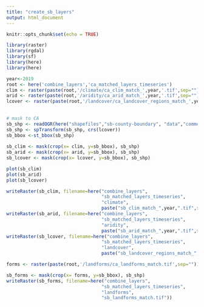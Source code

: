 ```yaml
---
title: "create_sb_layers"
output: html_document
---
```


```r
knitr::opts_chunk$set(echo = TRUE)

library(raster)
library(rgdal)
library(sf)
library(here)
library(here)
```


```r
year<-2019
root <- here('combine_layers','ca_matched_layers_timeseries')
clim <- raster(paste(root,'/climate/ca_clim_match_',year,'.tif',sep=""))
arid <- raster(paste(root,'/aridity/ca_arid_match_',year,'.tif',sep=""))
lcover <- raster(paste(root,'/landcover/ca_landcover_regions_match_',year,'.tif',sep=""))
  
  
# mask to CA 
sb_shp <- readOGR(here("shapefiles","sb-county-boundary", "data","commondata","county_boundaries","SB_only.shp"))
sb_shp <- spTransform(sb_shp, crs(lcover))
sb_bbox <-st_bbox(sb_shp)
  
sb_clim <- mask(crop(x= clim, y=sb_bbox), sb_shp)
sb_arid <- mask(crop(x= arid, y=sb_bbox), sb_shp)
sb_lcover <- mask(crop(x= lcover, y=sb_bbox), sb_shp)

plot(sb_clim)
plot(sb_arid)
plot(sb_lcover)

```


```r

writeRaster(sb_clim, filename=here("combine_layers",
                                   "sb_matched_layers_timeseries",
                                   "climate",
                                   paste("sb_clim_match_",year,".tif",sep="")))
writeRaster(sb_arid, filename=here("combine_layers",
                                   "sb_matched_layers_timeseries",
                                   "aridity",
                                   paste("sb_arid_match_",year,".tif",sep="")))
writeRaster(sb_lcover, filename=here("combine_layers",
                                   "sb_matched_layers_timeseries",
                                   "landcover",
                                   paste("sb_landcover_regions_match_",year,".tif",sep="")))
```


```r
forms <- raster(paste(root,'/landforms/ca_landforms_match.tif',sep=""))

sb_forms <- mask(crop(x= forms, y=sb_bbox), sb_shp)
writeRaster(sb_forms, filename=here("combine_layers",
                                   "sb_matched_layers_timeseries",
                                   "landforms",
                                   "sb_landforms_match.tif"))
```

